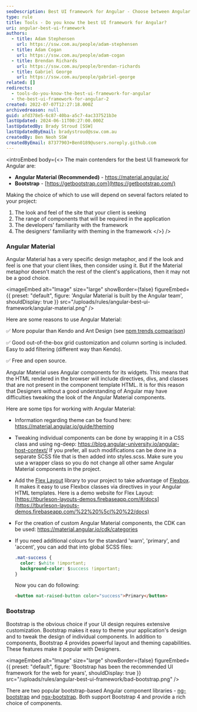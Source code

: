 ```yaml
---
seoDescription: Best UI framework for Angular - Choose between Angular Material and Bootstrap based on project requirements, client's design preferences, and developer/designer familiarity
type: rule
title: Tools - Do you know the best UI framework for Angular?
uri: angular-best-ui-framework
authors:
  - title: Adam Stephensen
    url: https://ssw.com.au/people/adam-stephensen
  - title: Adam Cogan
    url: https://ssw.com.au/people/adam-cogan
  - title: Brendan Richards
    url: https://ssw.com.au/people/brendan-richards
  - title: Gabriel George
    url: https://ssw.com.au/people/gabriel-george
related: []
redirects:
  - tools-do-you-know-the-best-ui-framework-for-angular
  - the-best-ui-framework-for-angular-2
created: 2022-07-07T12:27:18.000Z
archivedreason: null
guid: afd378e5-6c87-40ba-a5c7-4ac337521b3e
lastUpdated: 2024-06-11T00:27:00.000Z
lastUpdatedBy: Brady Stroud [SSW]
lastUpdatedByEmail: bradystroud@ssw.com.au
createdBy: Ben Neoh SSW
createdByEmail: 87377903+Ben0189@users.noreply.github.com
---
```


<introEmbed
  body={<>
The main contenders for the best UI framework for Angular are:

* **Angular Material (Recommended)** - <https://material.angular.io/>
* **Bootstrap** - [https://getbootstrap.com](https://getbootstrap.com/)

Making the choice of which to use will depend on several factors related to your project:

1. The look and feel of the site that your client is seeking
2. The range of components that will be required in the application
3. The developers' familiarity with the framework
4. The designers' familiarity with theming in the framework
  </>}
/>
### Angular Material

Angular Material has a very specific design metaphor, and if the look and feel is one that your client likes, then consider using it. But if the Material metaphor doesn't match the rest of the client's applications, then it may not be a good choice.


<imageEmbed
  alt="Image"
  size="large"
  showBorder={false}
  figureEmbed={{
    preset: "default",
    figure: 'Angular Material is built by the Angular team',
    shouldDisplay: true
  }}
  src="/uploads/rules/angular-best-ui-framework/angular-material.png"
/>

Here are some reasons to use Angular Material:

✅ More popular than Kendo and Ant Design (see [npm trends comparison](https://npmtrends.com/@angular/material-vs-@progress/kendo-angular-common-vs-ng-zorro-antd))

✅ Good out-of-the-box grid customization and column sorting is included. Easy to add filtering (different way than Kendo).

✅ Free and open source.

Angular Material uses Angular components for its widgets. This means that the HTML rendered in the browser will include directives, divs, and classes that are not present in the component template HTML. It is for this reason that Designers without a good understanding of Angular may have difficulties tweaking the look of the Angular Material components.

Here are some tips for working with Angular Material:

* Information regarding theme can be found here: <https://material.angular.io/guide/theming>
* Tweaking individual components can be done by wrapping it in a CSS class and using ng-deep:
  <https://blog.angular-university.io/angular-host-context/>
  If you prefer, all such modifications can be done in a separate SCSS file that is then added into styles.scss.
  Make sure you use a wrapper class so you do not change all other same Angular Material components in the project.
* Add the
  [Flex Layout](https://github.com/angular/flex-layout) library to your project to take advantage of
  [Flexbox](https://css-tricks.com/snippets/css/a-guide-to-flexbox/). It makes it easy to use Flexbox classes via directives in your Angular HTML templates.
  Here is a demo website for Flex Layout:
  [https://tburleson-layouts-demos.firebaseapp.com/#/docs](https://tburleson-layouts-demos.firebaseapp.com/%22%20%5cl%20%22/docs)
* For the creation of custom Angular Material components, the CDK can be used: <https://material.angular.io/cdk/categories>
* If you need additional colours for the standard 'warn', 'primary', and 'accent', you can add that into global SCSS files:

  ```css
  .mat-success {
    color: $white !important;
    background-color: $success !important;
  }
  ```

  Now you can do following:

  ```html
  <button mat-raised-button color="success">Primary</button>
  ```

### Bootstrap

Bootstrap is the obvious choice if your UI design requires extensive customization. Bootstrap makes it easy to theme your application's design and to tweak the design of individual components. In addition to components, Bootstrap 4 provides powerful layout and theming capabilities. These features make it popular with Designers.


<imageEmbed
  alt="Image"
  size="large"
  showBorder={false}
  figureEmbed={{
    preset: "default",
    figure: 'Bootstrap has been the recommended UI framework for the web for years',
    shouldDisplay: true
  }}
  src="/uploads/rules/angular-best-ui-framework/bad-bootstrap.png"
/>

There are two popular bootstrap-based Angular component libraries - [ng-bootstrap](https://ng-bootstrap.github.io/) and [ngx-bootstrap](https://github.com/valor-software/ngx-bootstrap). Both support Bootstrap 4 and provide a rich choice of components.
